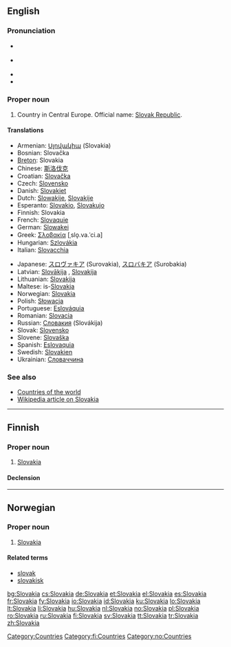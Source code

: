 {{wikipedia}}
{{also|slovakia|Slovákia}}
==English==

===Pronunciation===
* {{a|UK}} {{IPA|/sləʊˈvæ.ki.ə/|/sləʊˈvɑː.ki.ə/}}
* {{a|US}} {{IPA|/sloʊˈvɑ.ki.ə/|/sloʊˈvæ.ki.ə/}}
* {{audio|en-us-Slovakia.ogg|Audio (US)}}
* {{rhymes|ækiə}}

===Proper noun===
{{en-proper noun}}

# Country in Central Europe. Official name: [[Slovak Republic]].

====Translations====
{{trans-top|Slovak Republic}}
* Armenian: [[Սլովակիա]] (Slovakia)
* Bosnian: Slovačka {{f}}
* [[Breton]]: Slovakia
* Chinese: [[斯洛伐克]]
* Croatian: [[Slovačka]] {{f}}
* Czech: [[Slovensko]] {{n}}
* Danish: [[Slovakiet]]
* Dutch: [[Slowakije]], [[Slovakije]]
* Esperanto: [[Slovakio]], [[Slovakujo]]
* Finnish: Slovakia
* French: [[Slovaquie]] {{f}}
* German: [[Slowakei]] {{f}}
* Greek: [[Σλοβακία]] [ˌslo̞.va.ˈci.a] {{f}}
* Hungarian: [[Szlovákia]]
* Italian: [[Slovacchia]]
{{trans-mid}}
* Japanese: [[スロヴァキア]] (Surovakia), [[スロバキア]] (Surobakia)
* Latvian: [[Slovākija]] {{f}}, [[Slovakija]] {{f}}
* Lithuanian: [[Slovakija]] {{f}}
* Maltese: is-[[Slovakja]]
* Norwegian: [[#Norwegian|Slovakia]]
* Polish: [[Słowacja]] {{f}}
* Portuguese: [[Eslováquia]]
* Romanian: [[Slovacia]] {{f}}
* Russian: [[Словакия]] {{f}} (Slovákija)
* Slovak: [[Slovensko]] {{n}}
* Slovene: [[Slovaška]] {{f}}
* Spanish: [[Eslovaquia]]
* Swedish: [[Slovakien]]
* Ukrainian: [[Словаччина]]
{{trans-bottom}}

===See also===
* [[Appendix:Countries of the world|Countries of the world]]
* [[w:Slovakia|Wikipedia article on Slovakia]]

[[Category:Countries]]

----

==Finnish==
{{wikipedia|lang=fi}}

===Proper noun===
{{infl|fi|proper noun}}

# [[#English|Slovakia]]

====Declension====
{{fi-decl-kulkija|Slovaki|np=1}}

[[Category:fi:Countries]]

----

==Norwegian==

===Proper noun===
{{infl|no|proper noun}}

# [[#English|Slovakia]]

====Related terms====
* [[slovak]]
* [[slovakisk]]

[[Category:no:Countries]]

[[bg:Slovakia]]
[[cs:Slovakia]]
[[de:Slovakia]]
[[et:Slovakia]]
[[el:Slovakia]]
[[es:Slovakia]]
[[fr:Slovakia]]
[[fy:Slovakia]]
[[io:Slovakia]]
[[id:Slovakia]]
[[ku:Slovakia]]
[[lo:Slovakia]]
[[lt:Slovakia]]
[[li:Slovakia]]
[[hu:Slovakia]]
[[nl:Slovakia]]
[[no:Slovakia]]
[[pl:Slovakia]]
[[ro:Slovakia]]
[[ru:Slovakia]]
[[fi:Slovakia]]
[[sv:Slovakia]]
[[tt:Slovakia]]
[[tr:Slovakia]]
[[zh:Slovakia]]